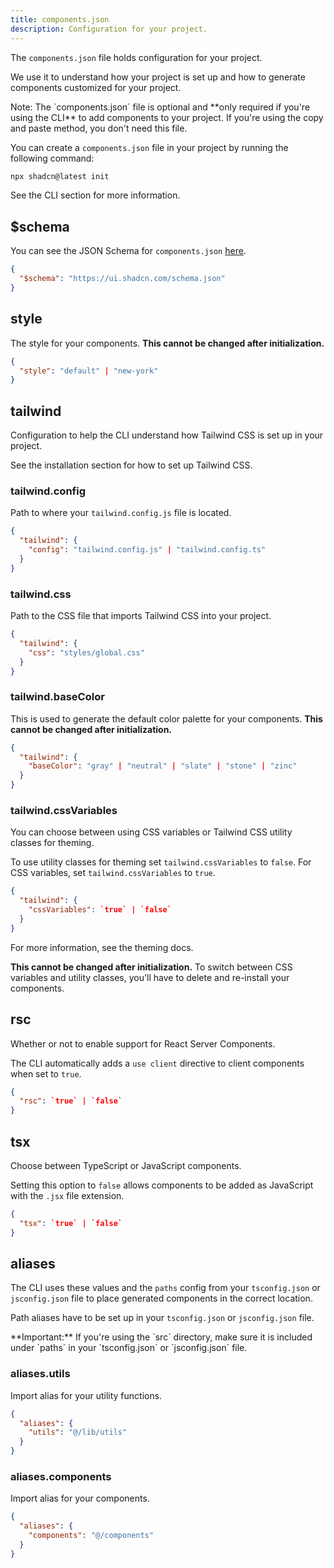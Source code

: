 ```yaml
---
title: components.json
description: Configuration for your project.
---
```


The `components.json` file holds configuration for your project.

We use it to understand how your project is set up and how to generate components customized for your project.

<Callout className="mt-6">
  Note: The `components.json` file is optional and **only required if you're
  using the CLI** to add components to your project. If you're using the copy
  and paste method, you don't need this file.
</Callout>

You can create a `components.json` file in your project by running the following command:

```bash
npx shadcn@latest init
```

See the <Link href="/docs/cli">CLI section</Link> for more information.

## $schema

You can see the JSON Schema for `components.json` [here](https://ui.shadcn.com/schema.json).

```json title="components.json"
{
  "$schema": "https://ui.shadcn.com/schema.json"
}
```

## style

The style for your components. **This cannot be changed after initialization.**

```json title="components.json"
{
  "style": "default" | "new-york"
}
```

<ComponentPreview name="card-with-form" />

## tailwind

Configuration to help the CLI understand how Tailwind CSS is set up in your project.

See the <Link href="/docs/installation">installation section</Link> for how to set up Tailwind CSS.

### tailwind.config

Path to where your `tailwind.config.js` file is located.

```json title="components.json"
{
  "tailwind": {
    "config": "tailwind.config.js" | "tailwind.config.ts"
  }
}
```

### tailwind.css

Path to the CSS file that imports Tailwind CSS into your project.

```json title="components.json"
{
  "tailwind": {
    "css": "styles/global.css"
  }
}
```

### tailwind.baseColor

This is used to generate the default color palette for your components. **This cannot be changed after initialization.**

```json title="components.json"
{
  "tailwind": {
    "baseColor": "gray" | "neutral" | "slate" | "stone" | "zinc"
  }
}
```

### tailwind.cssVariables

You can choose between using CSS variables or Tailwind CSS utility classes for theming.

To use utility classes for theming set `tailwind.cssVariables` to `false`. For CSS variables, set `tailwind.cssVariables` to `true`.

```json title="components.json"
{
  "tailwind": {
    "cssVariables": `true` | `false`
  }
}
```

For more information, see the <Link href="/docs/theming">theming docs</Link>.

**This cannot be changed after initialization.** To switch between CSS variables and utility classes, you'll have to delete and re-install your components.

## rsc

Whether or not to enable support for React Server Components.

The CLI automatically adds a `use client` directive to client components when set to `true`.

```json title="components.json"
{
  "rsc": `true` | `false`
}
```

## tsx

Choose between TypeScript or JavaScript components.

Setting this option to `false` allows components to be added as JavaScript with the `.jsx` file extension.

```json title="components.json"
{
  "tsx": `true` | `false`
}
```

## aliases

The CLI uses these values and the `paths` config from your `tsconfig.json` or `jsconfig.json` file to place generated components in the correct location.

Path aliases have to be set up in your `tsconfig.json` or `jsconfig.json` file.

<Callout className="mt-6">
  **Important:** If you're using the `src` directory, make sure it is included
  under `paths` in your `tsconfig.json` or `jsconfig.json` file.
</Callout>

### aliases.utils

Import alias for your utility functions.

```json title="components.json"
{
  "aliases": {
    "utils": "@/lib/utils"
  }
}
```

### aliases.components

Import alias for your components.

```json title="components.json"
{
  "aliases": {
    "components": "@/components"
  }
}
```
